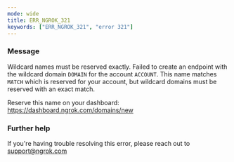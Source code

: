 ```yaml
---
mode: wide
title: ERR_NGROK_321
keywords: ["ERR_NGROK_321", "error 321"]
---
```



### Message

Wildcard names must be reserved exactly.
Failed to create an endpoint with the wildcard domain `DOMAIN` for the account `ACCOUNT`.
This name matches `MATCH` which is reserved for your account, but
wildcard domains must be reserved with an exact match.

Reserve this name on your dashboard: https://dashboard.ngrok.com/domains/new

<ErrorDetails />

### Further help

If you're having trouble resolving this error, please reach out to [support@ngrok.com](mailto:support@ngrok.com?subject=Help%20with%20ERR_NGROK_321)
